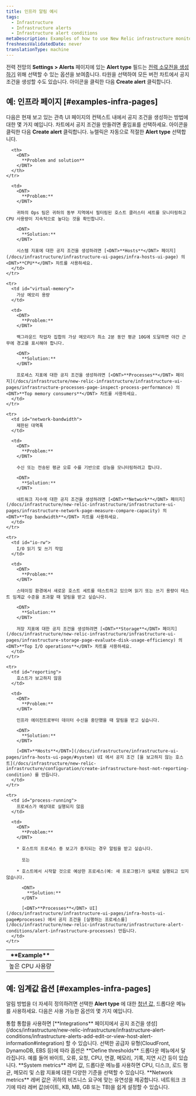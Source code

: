 ```yaml
---
title: 인프라 알림 예시
tags:
  - Infrastructure
  - Infrastructure alerts
  - Infrastructure alert conditions
metaDescription: Examples of how to use New Relic infrastructure monitoring to create alert conditions for your business needs.
freshnessValidatedDate: never
translationType: machine
---
```


전력 전망의 <DNT>**Settings &gt; Alerts**</DNT> 페이지에 있는 <DNT>**Alert type**</DNT> 필드는 [전력 소모전을 생성하기](/docs/infrastructure/new-relic-infrastructure/infrastructure-alert-conditions/infrastructure-alerts-add-edit-or-view-host-alert-information) 위해 선택할 수 있는 옵션을 보여줍니다. 타원을 선택하여 모든 버전 차트에서 공지 조건을 생성할 수도 있습니다. <Icon name="fe-more-horizontal" /> 아이콘을 클릭한 다음 <DNT>**Create alert**</DNT> 클릭합니다.

## 예: 인프라 페이지 [#examples-infra-pages]

다음은 현재 보고 있는 관측 UI 페이지의 컨텍스트 내에서 공지 조건을 생성하는 방법에 대한 몇 가지 예입니다. 차트에서 공지 조건을 만들려면 줄임표를 선택하세요. <Icon name="fe-more-horizontal" /> 아이콘을 클릭한 다음 <DNT>**Create alert**</DNT> 클릭합니다. 뉴렐릭은 자동으로 적절한 <DNT>**Alert type**</DNT> 선택합니다.

<table>
  <thead>
    <tr>
      <th style={{ width: "200px" }}>
        <DNT>
          **Example**
        </DNT>
      </th>

      <th>
        <DNT>
          **Problem and solution**
        </DNT>
      </th>
    </tr>
  </thead>

  <tbody>
    <tr>
      <td id="cpu-usage">
        높은 CPU 사용량
      </td>

      <td>
        <DNT>
          **Problem:**
        </DNT>

        귀하의 Ops 팀은 귀하의 동부 지역에서 필터링된 호스트 클러스터 세트를 모니터링하고 CPU 사용량이 지속적으로 높다는 것을 확인합니다.

        <DNT>
          **Solution:**
        </DNT>

        시스템 지표에 대한 공지 조건을 생성하려면 [<DNT>**Hosts**</DNT> 페이지](/docs/infrastructure/infrastructure-ui-pages/infra-hosts-ui-page) 의 <DNT>**CPU**</DNT> 차트를 사용하세요.
      </td>
    </tr>

    <tr>
      <td id="virtual-memory">
        가상 메모리 용량
      </td>

      <td>
        <DNT>
          **Problem:**
        </DNT>

        백그라운드 작업자 집합의 가상 메모리가 최소 2분 동안 평균 10G에 도달하면 야간 근무에 경고를 표시해야 합니다.

        <DNT>
          **Solution:**
        </DNT>

        프로세스 지표에 대한 공지 조건을 생성하려면 [<DNT>**Processes**</DNT> 페이지](/docs/infrastructure/new-relic-infrastructure/infrastructure-ui-pages/infrastructure-processes-page-inspect-process-performance) 의 <DNT>**Top memory consumers**</DNT> 차트를 사용하세요.
      </td>
    </tr>

    <tr>
      <td id="network-bandwidth">
        제한된 대역폭
      </td>

      <td>
        <DNT>
          **Problem:**
        </DNT>

        수신 또는 전송된 평균 오류 수를 기반으로 성능을 모니터링하려고 합니다.

        <DNT>
          **Solution:**
        </DNT>

        네트워크 지수에 대한 공지 조건을 생성하려면 [<DNT>**Network**</DNT> 페이지](/docs/infrastructure/new-relic-infrastructure/infrastructure-ui-pages/infrastructure-network-page-measure-compare-capacity) 의 <DNT>**Top bandwidth**</DNT> 차트를 사용하세요.
      </td>
    </tr>

    <tr>
      <td id="io-rw">
        I/O 읽기 및 쓰기 작업
      </td>

      <td>
        <DNT>
          **Problem:**
        </DNT>

        스테이징 환경에서 새로운 호스트 세트를 테스트하고 있으며 읽기 또는 쓰기 용량이 테스트 임계값 수준을 초과할 때 알림을 받고 싶습니다.

        <DNT>
          **Solution:**
        </DNT>

        저장 지표에 대한 공지 조건을 생성하려면 [<DNT>**Storage**</DNT> 페이지](/docs/infrastructure/new-relic-infrastructure/infrastructure-ui-pages/infrastructure-storage-page-evaluate-disk-usage-efficiency) 의 <DNT>**Top I/O operations**</DNT> 차트를 사용하세요.
      </td>
    </tr>

    <tr>
      <td id="reporting">
        호스트가 보고하지 않음
      </td>

      <td>
        <DNT>
          **Problem:**
        </DNT>

        인프라 에이전트로부터 데이터 수신을 중단했을 때 알림을 받고 싶습니다.

        <DNT>
          **Solution:**
        </DNT>

        [<DNT>**Hosts**</DNT>](/docs/infrastructure/infrastructure-ui-pages/infra-hosts-ui-page/#system) UI 에서 공지 조건 [을 보고하지 않는 호스트](/docs/infrastructure/new-relic-infrastructure/configuration/create-infrastructure-host-not-reporting-condition) 를 만듭니다.
      </td>
    </tr>

    <tr>
      <td id="process-running">
        프로세스가 예상대로 실행되지 않음
      </td>

      <td>
        <DNT>
          **Problem:**
        </DNT>

        * 호스트의 프로세스 중 보고가 중지되는 경우 알림을 받고 싶습니다.

          또는

        * 호스트에서 시작할 것으로 예상한 프로세스(예: 새 프로그램)가 실제로 실행되고 있지 않습니다.

          <DNT>
            **Solution:**
          </DNT>

          [<DNT>**Processes**</DNT> UI](/docs/infrastructure/infrastructure-ui-pages/infra-hosts-ui-page#processes) 에서 공지 조건을 [실행하는 프로세스를](/docs/infrastructure/new-relic-infrastructure/infrastructure-alert-conditions/alert-infrastructure-processes) 만듭니다.
      </td>
    </tr>
  </tbody>
</table>

## 예: 임계값 옵션 [#examples-infra-pages]

알림 방법을 더 자세히 정의하려면 선택한 <DNT>**Alert type**</DNT> 에 대한 [청년 값,](/docs/alerts/new-relic-alerts/getting-started/alerts-glossary#alert-threshold) 드롭다운 메뉴를 사용하세요. 다음은 사용 가능한 옵션의 몇 가지 예입니다.

<CollapserGroup>
  <Collapser id="integrations" title="통합 제공자">
    통합 통합을 사용하면 [<DNT>**Integrations**</DNT> 페이지에서 공지 조건을 생성](/docs/infrastructure/new-relic-infrastructure/infrastructure-alert-conditions/infrastructure-alerts-add-edit-or-view-host-alert-information#integration) 할 수 있습니다. 선택한 공급자 유형(CloudFront, DynamoDB, EBS 등)에 따라 옵션은 <DNT>**Define thresholds**</DNT> 드롭다운 메뉴에서 달라집니다. 예를 들어 바이트, 오류, 요청, CPU, 연결, 메모리, 기록, 지연 시간 등이 있습니다.
  </Collapser>

  <Collapser id="system-thresholds" title="CPU, 디스크, 로드 평균, 메모리, 스왑">
    <DNT>**System metrics**</DNT> 레버 값, 드롭다운 메뉴를 사용하면 CPU, 디스크, 로드 평균, 메모리 및 스왑 지표에 대한 다양한 기준을 선택할 수 있습니다.
  </Collapser>

  <Collapser id="byte" title="바이트 크기">
    <DNT>**Network metrics**</DNT> 레버 값은 귀하의 비즈니스 요구에 맞는 유연성을 제공합니다. 네트워크 크기에 따라 레버 값(바이트, KB, MB, GB 또는 TB)을 쉽게 설정할 수 있습니다.
  </Collapser>
</CollapserGroup>